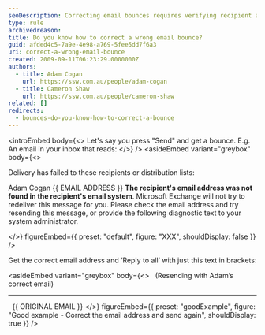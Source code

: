 ```yaml
---
seoDescription: Correcting email bounces requires verifying recipient addresses and resending messages with accurate information to ensure successful delivery.
type: rule
archivedreason:
title: Do you know how to correct a wrong email bounce?
guid: afded4c5-7a9e-4e98-a769-5fee5dd7f6a3
uri: correct-a-wrong-email-bounce
created: 2009-09-11T06:23:29.0000000Z
authors:
  - title: Adam Cogan
    url: https://ssw.com.au/people/adam-cogan
  - title: Cameron Shaw
    url: https://ssw.com.au/people/cameron-shaw
related: []
redirects:
  - bounces-do-you-know-how-to-correct-a-bounce
---
```


<introEmbed
  body={<>
Let's say you press "Send" and get a bounce. E.g. An email in your inbox that reads:
  </>}
/>
<asideEmbed
  variant="greybox"
  body={<>
    
Delivery has failed to these recipients or distribution lists:

Adam Cogan &#123;&#123; EMAIL ADDRESS &#125;&#125;
**The recipient's email address was not found in the recipient's email system**. Microsoft Exchange will not try to redeliver this message for you. Please check the email address and try resending this message, or provide the following diagnostic text to your system administrator.

  </>}
  figureEmbed={{
    preset: "default",
    figure: "XXX",
    shouldDisplay: false
  }}
/>

Get the correct email address and ‘Reply to all’ with just this text in brackets:

<asideEmbed
  variant="greybox"
  body={<>
      (Resending with Adam’s correct email)

---------------------------------
  &#123;&#123; ORIGINAL EMAIL &#125;&#125;
  </>}
  figureEmbed={{
    preset: "goodExample",
    figure: "Good example - Correct the email address and send again",
    shouldDisplay: true
  }}
/>